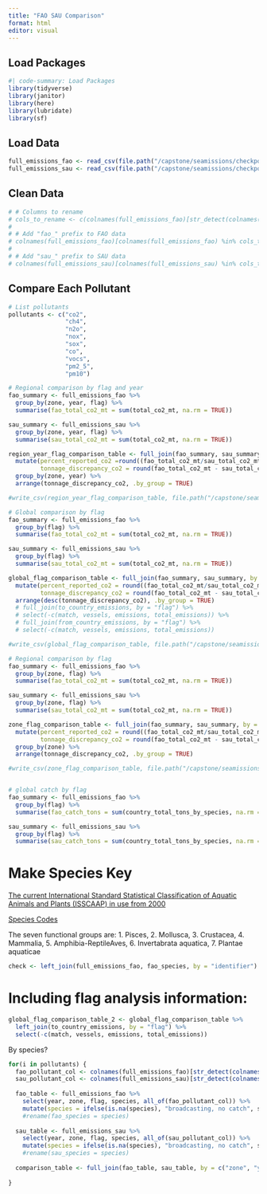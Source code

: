 ```yaml
---
title: "FAO SAU Comparison"
format: html
editor: visual
---
```


## Load Packages

```r
#| code-summary: Load Packages
library(tidyverse)
library(janitor)
library(here)
library(lubridate)
library(sf)
```

## Load Data

```r
full_emissions_fao <- read_csv(file.path("/capstone/seamissions/checkpoint/full_emissions_fao.csv"), show_col_types = FALSE)
full_emissions_sau <- read_csv(file.path("/capstone/seamissions/checkpoint/full_emissions_sau.csv"), show_col_types = FALSE)
```

## Clean Data

```r
# # Columns to rename
# cols_to_rename <- c(colnames(full_emissions_fao)[str_detect(colnames(full_emissions_fao), "_mt")])
# 
# # Add "fao_" prefix to FAO data
# colnames(full_emissions_fao)[colnames(full_emissions_fao) %in% cols_to_rename] <- paste0("fao_", colnames(full_emissions_fao)[colnames(full_emissions_fao) %in% cols_to_rename])
# 
# # Add "sau_" prefix to SAU data
# colnames(full_emissions_sau)[colnames(full_emissions_sau) %in% cols_to_rename] <- paste0("sau_", colnames(full_emissions_sau)[colnames(full_emissions_sau) %in% cols_to_rename])
```

## Compare Each Pollutant

```r
# List pollutants
pollutants <- c("co2", 
                "ch4",
                "n2o",
                "nox",
                "sox",
                "co",
                "vocs",
                "pm2_5",
                "pm10")

# Regional comparison by flag and year
fao_summary <- full_emissions_fao %>%
  group_by(zone, year, flag) %>%
  summarise(fao_total_co2_mt = sum(total_co2_mt, na.rm = TRUE))

sau_summary <- full_emissions_sau %>%
  group_by(zone, year, flag) %>%
  summarise(sau_total_co2_mt = sum(total_co2_mt, na.rm = TRUE))

region_year_flag_comparison_table <- full_join(fao_summary, sau_summary, by = c("zone", "year", "flag")) %>%
  mutate(percent_reported_co2 =round((fao_total_co2_mt/sau_total_co2_mt)*100, 2),
         tonnage_discrepancy_co2 = round(fao_total_co2_mt - sau_total_co2_mt, 2))  %>%
  group_by(zone, year) %>%
  arrange(tonnage_discrepancy_co2, .by_group = TRUE)

#write_csv(region_year_flag_comparison_table, file.path("/capstone/seamissions/checkpoint/region_year_flag_comparison_table.csv"))

# Global comparison by flag
fao_summary <- full_emissions_fao %>%
  group_by(flag) %>%
  summarise(fao_total_co2_mt = sum(total_co2_mt, na.rm = TRUE))

sau_summary <- full_emissions_sau %>%
  group_by(flag) %>%
  summarise(sau_total_co2_mt = sum(total_co2_mt, na.rm = TRUE))

global_flag_comparison_table <- full_join(fao_summary, sau_summary, by = "flag") %>%
  mutate(percent_reported_co2 = round((fao_total_co2_mt/sau_total_co2_mt)*100, 2),
         tonnage_discrepancy_co2 = round(fao_total_co2_mt - sau_total_co2_mt, 2)) %>%
  arrange(desc(tonnage_discrepancy_co2), .by_group = TRUE)
  # full_join(to_country_emissions, by = "flag") %>%
  # select(-c(match, vessels, emissions, total_emissions)) %>%
  # full_join(from_country_emissions, by = "flag") %>%
  # select(-c(match, vessels, emissions, total_emissions)) 

#write_csv(global_flag_comparison_table, file.path("/capstone/seamissions/checkpoint/global_flag_comparison_table.csv"))

# Regional comparison by flag
fao_summary <- full_emissions_fao %>%
  group_by(zone, flag) %>%
  summarise(fao_total_co2_mt = sum(total_co2_mt, na.rm = TRUE))

sau_summary <- full_emissions_sau %>%
  group_by(zone, flag) %>%
  summarise(sau_total_co2_mt = sum(total_co2_mt, na.rm = TRUE))

zone_flag_comparison_table <- full_join(fao_summary, sau_summary, by = c("zone", "flag")) %>%
  mutate(percent_reported_co2 = round((fao_total_co2_mt/sau_total_co2_mt)*100, 2),
         tonnage_discrepancy_co2 = round(fao_total_co2_mt - sau_total_co2_mt, 2)) %>%
  group_by(zone) %>%
  arrange(tonnage_discrepancy_co2, .by_group = TRUE)

#write_csv(zone_flag_comparison_table, file.path("/capstone/seamissions/checkpoint/zone_flag_comparison_table.csv"))


# global catch by flag
fao_summary <- full_emissions_fao %>%
  group_by(flag) %>%
  summarise(fao_catch_tons = sum(country_total_tons_by_species, na.rm = TRUE))

sau_summary <- full_emissions_sau %>%
  group_by(flag) %>%
  summarise(sau_catch_tons = sum(country_total_tons_by_species, na.rm = TRUE))
```

# Make Species Key

[The current International Standard Statistical Classification of Aquatic Animals and Plants (ISSCAAP) in use from 2000](https://www.fao.org/fishery/docs/DOCUMENT/cwp/handbook/annex/AnnexS2listISSCAAP2000.pdf)

[Species Codes](https://www.fao.org/fishery/static/ASFIS/ASFIS_References_2024_EN.pdf)

The seven functional groups are: 1. Pisces, 2. Mollusca, 3. Crustacea, 4. Mammalia, 5. Amphibia-ReptileAves, 6. Invertabrata aquatica, 7. Plantae aquaticae

```r
check <- left_join(full_emissions_fao, fao_species, by = "identifier")
```

# Including flag analysis information:

```r
global_flag_comparison_table_2 <- global_flag_comparison_table %>%
  left_join(to_country_emissions, by = "flag") %>%
  select(-c(match, vessels, emissions, total_emissions))
```


By species?


```r
for(i in pollutants) {
  fao_pollutant_col <- colnames(full_emissions_fao)[str_detect(colnames(full_emissions_fao), pollutants[1])]
  sau_pollutant_col <- colnames(full_emissions_sau)[str_detect(colnames(full_emissions_sau), pollutants[1])]
  
  fao_table <- full_emissions_fao %>%
    select(year, zone, flag, species, all_of(fao_pollutant_col)) %>%
    mutate(species = ifelse(is.na(species), "broadcasting, no catch", species))
    #rename(fao_species = species)
  
  sau_table <- full_emissions_sau %>%
    select(year, zone, flag, species, all_of(sau_pollutant_col)) %>%
    mutate(species = ifelse(is.na(species), "broadcasting, no catch", species))
    #rename(sau_species = species)
  
  comparison_table <- full_join(fao_table, sau_table, by = c("zone", "year", "flag", "species"))
  
}
```

